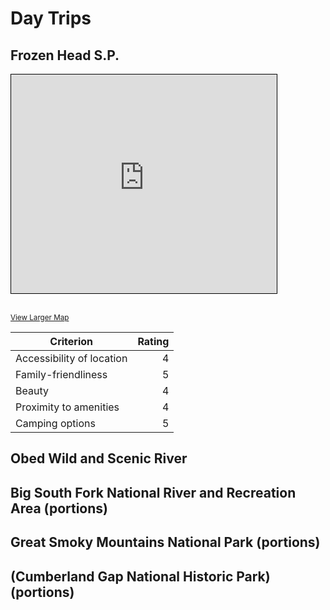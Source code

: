 # Day Trips {#day-trips}

## Frozen Head S.P.

<iframe width="425" height="350" frameborder="0" scrolling="no" marginheight="0" marginwidth="0" src="https://www.openstreetmap.org/export/embed.html?bbox=-84.70895648002625%2C35.42509085718868%2C-83.11181902885438%2C36.49550546777141&amp;layer=cyclemap" style="border: 1px solid black"></iframe><br/><small><a href="https://www.openstreetmap.org/#map=10/35.9621/-83.9104&amp;layers=C">View Larger Map</a></small>

|Criterion|Rating|
|--------|---------:|
|Accessibility of location|4|
|Family-friendliness|5|
|Beauty|4|
|Proximity to amenities|4|
|Camping options|5|

## Obed Wild and Scenic River
## Big South Fork National River and Recreation Area (portions)
## Great Smoky Mountains National Park (portions)
## (Cumberland Gap National Historic Park) (portions)
